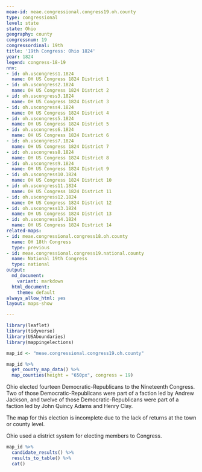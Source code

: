 ```yaml
---
meae-id: meae.congressional.congress19.oh.county
type: congressional
level: state
state: Ohio
geography: county
congressnum: 19
congressordinal: 19th
title: '19th Congress: Ohio 1824'
year: 1824
legend: congress-18-19
nnv:
- id: oh.uscongress1.1824
  name: OH US Congress 1824 District 1
- id: oh.uscongress2.1824
  name: OH US Congress 1824 District 2
- id: oh.uscongress3.1824
  name: OH US Congress 1824 District 3
- id: oh.uscongress4.1824
  name: OH US Congress 1824 District 4
- id: oh.uscongress5.1824
  name: OH US Congress 1824 District 5
- id: oh.uscongress6.1824
  name: OH US Congress 1824 District 6
- id: oh.uscongress7.1824
  name: OH US Congress 1824 District 7
- id: oh.uscongress8.1824
  name: OH US Congress 1824 District 8
- id: oh.uscongress9.1824
  name: OH US Congress 1824 District 9
- id: oh.uscongress10.1824
  name: OH US Congress 1824 District 10
- id: oh.uscongress11.1824
  name: OH US Congress 1824 District 11
- id: oh.uscongress12.1824
  name: OH US Congress 1824 District 12
- id: oh.uscongress13.1824
  name: OH US Congress 1824 District 13
- id: oh.uscongress14.1824
  name: OH US Congress 1824 District 14
related-maps:
- id: meae.congressional.congress18.oh.county
  name: OH 18th Congress
  type: previous
- id: meae.congressional.congress19.national.county
  name: National 19th Congress
  type: national
output:
  md_document:
    variant: markdown
  html_document:
    theme: default
always_allow_html: yes
layout: maps-show

---
```


```r
library(leaflet)
library(tidyverse)
library(USAboundaries)
library(mappingelections)

map_id <- "meae.congressional.congress19.oh.county"
```

<div class="map">

```r
map_id %>%
  get_county_map_data() %>% 
  map_counties(height = "650px", congress = 19)
```

</div>

Ohio elected fourteen Democratic-Republicans to the Nineteenth Congress. Two of those Democratic-Republicans were part of a faction led by Andrew Jackson, and twelve of those Democratic-Republicans were part of a faction led by John Quincy Adams and Henry Clay.

The map for this election is incomplete due to the lack of returns at the town or county level.

Ohio used a district system for electing members to Congress. 

<div class="results-table">

```r
map_id %>%
  candidate_results() %>%
  results_to_table() %>%
  cat()
```

</div>

